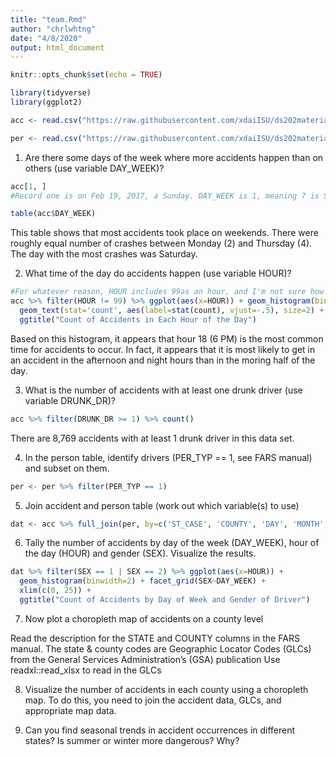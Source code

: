 ```yaml
---
title: "team.Rmd"
author: "chrlwhtng"
date: "4/8/2020"
output: html_document
---
```


```r
knitr::opts_chunk$set(echo = TRUE)
```

```r
library(tidyverse)
library(ggplot2)

acc <- read.csv("https://raw.githubusercontent.com/xdaiISU/ds202materials/master/hwlabs/fars2017/accident.csv", stringsAsFactors = FALSE)

per <- read.csv("https://raw.githubusercontent.com/xdaiISU/ds202materials/master/hwlabs/fars2017/person.csv", stringsAsFactors = FALSE)
```

1. Are there some days of the week where more accidents happen than on others (use variable DAY_WEEK)?
```r
acc[1, ]
#Record one is on Feb 19, 2017, a Sunday. DAY_WEEK is 1, meaning 7 is Saturday, etc.

table(acc$DAY_WEEK)
```

This table shows that most accidents took place on weekends. There were roughly equal number of crashes between Monday (2) and Thursday (4). The day with the most crashes was Saturday.

2. What time of the day do accidents happen (use variable HOUR)?
```r
#For whatever reason, HOUR includes 99as an hour, and I'm not sure how to include that.
acc %>% filter(HOUR != 99) %>% ggplot(aes(x=HOUR)) + geom_histogram(binwidth=1) + 
  geom_text(stat='count', aes(label=stat(count), vjust=-.5), size=2) + 
  ggtitle("Count of Accidents in Each Hour of the Day")
```

Based on this histogram, it appears that hour 18 (6 PM) is the most common time for accidents to occur. In fact, it appears that it is most likely to get in an accident in the afternoon and night hours than in the moring half of the day.

3. What is the number of accidents with at least one drunk driver (use variable DRUNK_DR)?
```r
acc %>% filter(DRUNK_DR >= 1) %>% count()

```

There are 8,769 accidents with at least 1 drunk driver in this data set.

4. In the person table, identify drivers (PER_TYP == 1, see FARS manual) and subset on them.
```r
per <- per %>% filter(PER_TYP == 1)
```

5. Join accident and person table (work out which variable(s) to use)
```r
dat <- acc %>% full_join(per, by=c('ST_CASE', 'COUNTY', 'DAY', 'MONTH', 'HOUR', 'MINUTE'))
```

6. Tally the number of accidents by day of the week (DAY_WEEK), hour of the day (HOUR) and gender (SEX). Visualize the results.
```r
dat %>% filter(SEX == 1 | SEX == 2) %>% ggplot(aes(x=HOUR)) + 
  geom_histogram(binwidth=2) + facet_grid(SEX~DAY_WEEK) +
  xlim(c(0, 25)) + 
  ggtitle("Count of Accidents by Day of Week and Gender of Driver")
```

7. Now plot a choropleth map of accidents on a county level

Read the description for the STATE and COUNTY columns in the FARS manual. The state & county codes are Geographic Locator Codes (GLCs) from the General Services Administration’s (GSA) publication
Use readxl::read_xlsx to read in the GLCs

8. Visualize the number of accidents in each county using a choropleth map. To do this, you need to join the accident data, GLCs, and appropriate map data.

9. Can you find seasonal trends in accident occurrences in different states? Is summer or winter more dangerous? Why?
